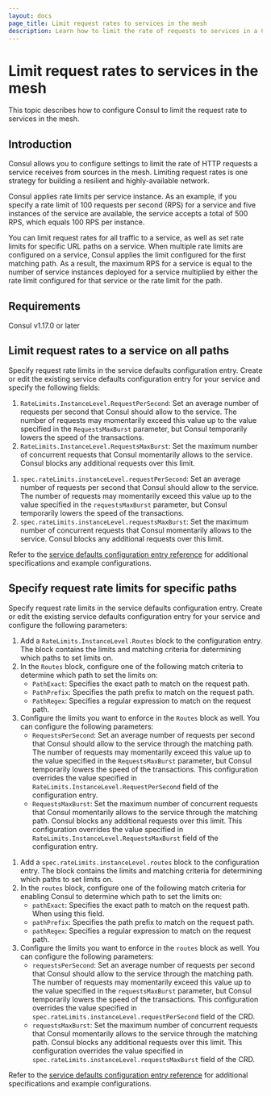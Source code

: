 ```yaml
---
layout: docs
page_title: Limit request rates to services in the mesh
description: Learn how to limit the rate of requests to services in a Consul service mesh. Rate limits on requests improves network resilience and availability
---
```


# Limit request rates to services in the mesh

This topic describes how to configure Consul to limit the request rate to services in the mesh.

## Introduction

Consul allows you to configure settings to limit the rate of HTTP requests a service receives from sources in the mesh. Limiting request rates is one strategy for building a resilient and highly-available network.

Consul applies rate limits per service instance. As an example, if you specify a rate limit of 100 requests per second (RPS) for a service and five instances of the service are available, the service accepts a total of 500 RPS, which equals 100 RPS per instance.

You can limit request rates for all traffic to a service, as well as set rate limits for specific URL paths on a service. When multiple rate limits are configured on a service, Consul applies the limit configured for the first matching path. As a result, the maximum RPS for a service is equal to the number of service instances deployed for a service multiplied by either the rate limit configured for that service or the rate limit for the path. 

## Requirements

Consul v1.17.0 or later

## Limit request rates to a service on all paths

Specify request rate limits in the service defaults configuration entry. Create or edit the existing service defaults configuration entry for your service and specify the following fields:

<Tabs>
<Tab heading="VMs" group="vms">

1. `RateLimits.InstanceLevel.RequestPerSecond`: Set an average number of requests per second that Consul should allow to the service. The number of requests may momentarily exceed this value up to the value specified in the `RequestsMaxBurst` parameter, but Consul temporarily lowers the speed of the transactions.
1. `RateLimits.InstanceLevel.RequestsMaxBurst`: Set the maximum number of concurrent requests that Consul momentarily allows to the service. Consul blocks any additional requests over this limit. 

</Tab>
<Tab heading="Kubernetes" group="k8s">

1. `spec.rateLimits.instanceLevel.requestPerSecond`: Set an average number of requests per second that Consul should allow to the service. The number of requests may momentarily exceed this value up to the value specified in the `requestsMaxBurst` parameter, but Consul temporarily lowers the speed of the transactions.
1. `spec.rateLimits.instanceLevel.requestsMaxBurst`: Set the maximum number of concurrent requests that Consul momentarily allows to the service. Consul blocks any additional requests over this limit.

</Tab>
</Tabs>

Refer to the [service defaults configuration entry reference](/consul/docs/connect/config-entries/service-defaults) for additional specifications and example configurations.  

## Specify request rate limits for specific paths

Specify request rate limits in the service defaults configuration entry. Create or edit the existing service defaults configuration entry for your service and configure the following parameters:

<Tabs>
<Tab heading="VMs" group="vms">

1. Add a `RateLimits.InstanceLevel.Routes` block to the configuration entry. The block contains the limits and matching criteria for determining which paths to set limits on. 
1. In the `Routes` block, configure one of the following match criteria to determine which path to set the limits on:
   - `PathExact`: Specifies the exact path to match on the request path.
   - `PathPrefix`: Specifies the path prefix to match on the request path.
   - `PathRegex`: Specifies a regular expression to match on the request path.
1. Configure the limits you want to enforce in the `Routes` block as well. You can configure the following parameters:
   - `RequestsPerSecond`: Set an average number of requests per second that Consul should allow to the service through the matching path. The number of requests may momentarily exceed this value up to the value specified in the `RequestsMaxBurst` parameter, but Consul temporarily lowers the speed of the transactions. This configuration overrides the value specified in `RateLimits.InstanceLevel.RequestPerSecond` field of the configuration entry.
   - `RequestsMaxBurst`: Set the maximum number of concurrent requests that Consul momentarily allows to the service through the matching path. Consul blocks any additional requests over this limit. This configuration overrides the value specified in `RateLimits.InstanceLevel.RequestsMaxBurst` field of the configuration entry.

</Tab>
<Tab heading="Kubernetes" group="k8s">

1. Add a `spec.rateLimits.instanceLevel.routes` block to the configuration entry. The block contains the limits and matching criteria for determining which paths to set limits on. 
1. In the `routes` block, configure one of the following match criteria for enabling Consul to determine which path to set the limits on: 
   - `pathExact`: Specifies the exact path to match on the request path. When using this field.
   - `pathPrefix`: Specifies the path prefix to match on the request path.
   - `pathRegex`: Specifies a regular expression to match on the request path.
1. Configure the limits you want to enforce in the `routes` block as well. You can configure the following parameters:
   - `requestsPerSecond`: Set an average number of requests per second that Consul should allow to the service through the matching path. The number of requests may momentarily exceed this value up to the value specified in the `requestsMaxBurst` parameter, but Consul temporarily lowers the speed of the transactions. This configuration overrides the value specified in `spec.rateLimits.instanceLevel.requestPerSecond` field of the CRD.
   - `requestsMaxBurst`: Set the maximum number of concurrent requests that Consul momentarily allows to the service through the matching path. Consul blocks any additional requests over this limit. This configuration overrides the value specified in `spec.rateLimits.instanceLevel.requestsMaxBurst` field of the CRD.

</Tab>
</Tabs>

Refer to the [service defaults configuration entry reference](/consul/docs/connect/config-entries/service-defaults) for additional specifications and example configurations.


